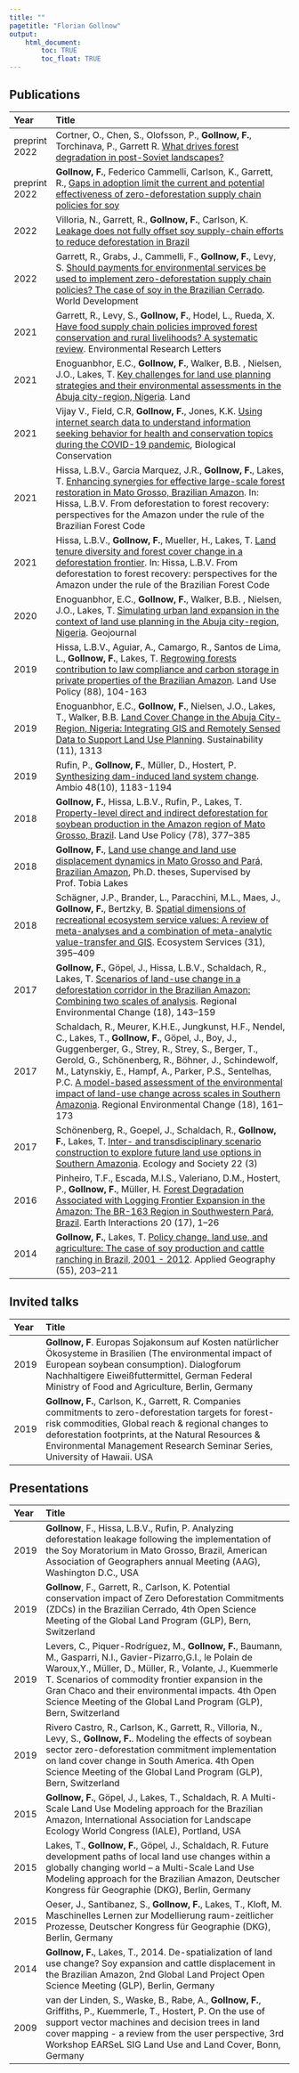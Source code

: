 ```yaml
---
title: ""
pagetitle: "Florian Gollnow"
output: 
    html_document:
        toc: TRUE
        toc_float: TRUE
---
```

<link rel="stylesheet" href="styles.css" type="text/css">
<link rel="stylesheet" href="academicicons/css/academicons.min.css"/>

## Publications 

Year | Title
:--- | :-------------------------------------------- | 
preprint 2022 | Cortner, O., Chen, S., Olofsson, P., **Gollnow, F.**, Torchinava, P., Garrett R. [What drives forest degradation in post-Soviet landscapes?](https://papers.ssrn.com/sol3/papers.cfm?abstract_id=4045409)      
preprint 2022 | **Gollnow, F.**, Federico Cammelli, Carlson, K., Garrett, R., [Gaps in adoption limit the current and potential effectiveness of zero-deforestation supply chain policies for soy](https://papers.ssrn.com/sol3/papers.cfm?abstract_id=4006677)  
2022 | Villoria, N., Garrett, R., **Gollnow, F.**, Carlson, K. [Leakage does not fully offset soy supply-chain efforts to reduce deforestation in Brazil](https://doi.org/10.1038/s41467-022-33213-z)
2022 | Garrett, R., Grabs, J., Cammelli, F., **Gollnow, F.**, Levy, S. [Should payments for environmental services be used to implement zero-deforestation supply chain policies? The case of soy in the Brazilian Cerrado](https://doi.org/10.1016/j.worlddev.2022.105814). World Development
2021 | Garrett, R., Levy, S., **Gollnow, F.**, Hodel, L., Rueda, X. [Have food supply chain policies improved forest conservation and rural livelihoods? A systematic review](https://doi.org/10.1088/1748-9326/abe0ed). Environmental Research Letters
2021 | Enoguanbhor, E.C., **Gollnow, F.**, Walker, B.B. , Nielsen, J.O., Lakes, T. [Key challenges for land use planning strategies and their environmental assessments in the Abuja city-region, Nigeria](https://doi.org/10.3390/land10050443). Land
2021 | Vijay V., Field, C.R, **Gollnow, F.**, Jones, K.K. [Using internet search data to understand information seeking behavior for health and conservation topics during the COVID-19 pandemic](https://doi.org/10.1016/j.biocon.2021.109078), Biological Conservation 
2021 | Hissa, L.B.V., Garcia Marquez, J.R., **Gollnow, F.**, Lakes, T. [Enhancing synergies for effective large-scale forest restoration in Mato Grosso, Brazilian Amazon](https://doi.org/10.18452/22843). In: Hissa, L.B.V. From deforestation to forest recovery: perspectives for the Amazon under the rule of the Brazilian Forest Code 
2021 | Hissa, L.B.V., **Gollnow, F.**, Mueller, H., Lakes, T. [Land tenure diversity and forest cover change in a deforestation frontier](https://doi.org/10.18452/22843). In: Hissa, L.B.V. From deforestation to forest recovery: perspectives for the Amazon under the rule of the Brazilian Forest Code 
2020 | Enoguanbhor, E.C., **Gollnow, F.**, Walker, B.B. , Nielsen, J.O., Lakes, T. [Simulating urban land expansion in the context of land use planning in the Abuja city-region, Nigeria](https://doi.org/10.1007/s10708-020-10317-x). Geojournal
2019 | Hissa, L.B.V., Aguiar, A., Camargo, R., Santos de Lima, L., **Gollnow, F.**, Lakes, T. [Regrowing forests contribution to law compliance and carbon storage in private properties of the Brazilian Amazon](https://doi.org/10.1016/j.landusepol.2019.104163). Land Use Policy (88), 104-163
2019 | Enoguanbhor, E.C., **Gollnow, F.**, Nielsen, J.O., Lakes, T., Walker, B.B. [Land Cover Change in the Abuja City-Region, Nigeria: Integrating GIS and Remotely Sensed Data to Support Land Use Planning](https://dx.doi.org/10.3390/su11051313). Sustainability (11), 1313
2019 | Rufin, P., **Gollnow, F.**, Müller, D., Hostert, P. [Synthesizing dam-induced land system change](https://doi.org/10.1007/s13280-018-01144-z). Ambio 48(10), 1183-1194
2018 | **Gollnow, F.**, Hissa, L.B.V., Rufin, P., Lakes, T. [Property-level direct and indirect deforestation for soybean production in the Amazon region of Mato Grosso, Brazil](https://doi.org/10.1016/j.landusepol.2018.07.010). Land Use Policy (78), 377–385
2018 | **Gollnow, F.**, [Land use change and land use displacement dynamics in Mato Grosso and Pará, Brazilian Amazon](https://doi.org/10.18452/18732), Ph.D. theses, Supervised by Prof. Tobia Lakes
2018 | Schägner, J.P., Brander, L., Paracchini, M.L., Maes, J., **Gollnow, F.**, Bertzky, B. [Spatial dimensions of recreational ecosystem service values: A review of meta-analyses and a combination of meta-analytic value-transfer and GIS](https://doi.org/10.1016/j.ecoser.2018.03.003). Ecosystem Services (31), 395–409
2017 | **Gollnow, F.**, Göpel, J., Hissa, L.B.V., Schaldach, R., Lakes, T. [Scenarios of land-use change in a deforestation corridor in the Brazilian Amazon: Combining two scales of analysis](https://doi.org/10.1007/s10113-017-1129-1). Regional Environmental Change (18), 143–159
2017 | Schaldach, R., Meurer, K.H.E., Jungkunst, H.F., Nendel, C., Lakes, T., **Gollnow, F.**, Göpel, J., Boy, J., Guggenberger, G., Strey, R., Strey, S., Berger, T., Gerold, G., Schönenberg, R., Böhner, J., Schindewolf, M., Latynskiy, E., Hampf, A., Parker, P.S., Sentelhas, P.C. [A model-based assessment of the environmental impact of land-use change across scales in Southern Amazonia](https://doi.org/10.1007/s10113-017-1244-z). Regional Environmental Change (18), 161–173
2017 | Schönenberg, R., Goepel, J., Schaldach, R., **Gollnow, F.**, Lakes, T. [Inter- and transdisciplinary scenario construction to explore future land use options in Southern Amazonia](http://www.jstor.org/stable/26270154). Ecology and Society 22 (3)
2016 | Pinheiro, T.F., Escada, M.I.S., Valeriano, D.M., Hostert, P., **Gollnow, F.**, Müller, H. [Forest Degradation Associated with Logging Frontier Expansion in the Amazon: The BR-163 Region in Southwestern Pará, Brazil](https://doi.org/10.1175/EI-D-15-0016.1). Earth Interactions 20 (17), 1–26
2014 | **Gollnow, F.**, Lakes, T. [Policy change, land use, and agriculture: The case of soy production and cattle ranching in Brazil, 2001 - 2012](https://doi.org/10.1016/j.apgeog.2014.09.003). Applied Geography (55), 203–211

## Invited talks 
Year | Title
:--- | :-------------------------------------------- | 
2019 | **Gollnow, F**. Europas Sojakonsum auf Kosten natürlicher Ökosysteme in Brasilien (The environmental impact of European soybean consumption). Dialogforum Nachhaltigere Eiweißfuttermittel, German Federal Ministry of Food and Agriculture, Berlin, Germany
2019 | **Gollnow, F.**, Carlson, K., Garrett, R. Companies commitments to zero-deforestation targets for forest-risk commodities, Global reach & regional changes to deforestation footprints, at the Natural Resources & Environmental Management Research Seminar Series, University of Hawaii. USA

## Presentations
Year | Title
:--- | :-------------------------------------------- | 
2019 | **Gollnow**, F., Hissa, L.B.V., Rufin, P. Analyzing deforestation leakage following the implementation of the Soy Moratorium in Mato Grosso, Brazil, American Association of Geographers annual Meeting (AAG), Washington D.C., USA
2019 | **Gollnow**, F., Garrett, R., Carlson, K. Potential conservation impact of Zero Deforestation Commitments (ZDCs) in the Brazilian Cerrado, 4th Open Science Meeting of the Global Land Program (GLP), Bern, Switzerland
2019 | Levers, C., Piquer-Rodríguez, M., **Gollnow, F.**, Baumann, M., Gasparri, N.I., Gavier-Pizarro,G.I., le Polain de Waroux,Y., Müller, D.,  Müller, R., Volante, J.,  Kuemmerle T. Scenarios of commodity frontier expansion in the Gran Chaco and their environmental impacts. 4th Open Science Meeting of the Global Land Program (GLP), Bern, Switzerland
2019 | Rivero Castro, R., Carlson, K., Garrett, R., Villoria, N., Levy, S., **Gollnow, F.**. Modeling the effects of soybean sector zero-deforestation commitment implementation on land cover change in South America. 4th Open Science Meeting of the Global Land Program (GLP), Bern, Switzerland
2015 | **Gollnow, F.**, Göpel, J., Lakes, T., Schaldach, R. A Multi-Scale Land Use Modeling approach for the Brazilian Amazon, International Association for Landscape Ecology World Congress (IALE), Portland, USA
2015 | Lakes, T., **Gollnow, F.**, Göpel, J., Schaldach, R. Future development paths of local land use changes within a globally changing world – a Multi-Scale Land Use Modeling approach for the Brazilian Amazon, Deutscher Kongress für Geographie (DKG), Berlin, Germany
2015 | Oeser, J., Santibanez, S., **Gollnow, F.**, Lakes, T., Kloft, M. Maschinelles Lernen zur Modellierung raum-zeitlicher Prozesse, Deutscher Kongress für Geographie (DKG), Berlin, Germany
2014 | **Gollnow, F.**, Lakes, T., 2014. De-spatialization of land use change? Soy expansion and cattle displacement in the Brazilian Amazon, 2nd Global Land Project Open Science Meeting (GLP), Berlin, Germany
2009 | van der Linden, S., Waske, B., Rabe, A., **Gollnow, F.**, Griffiths, P., Kuemmerle, T., Hostert, P. On the use of support vector machines and decision trees in land cover mapping - a review from the user perspective, 3rd Workshop EARSeL SIG Land Use and Land Cover, Bonn, Germany


